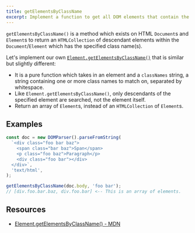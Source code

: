 ```yaml
---
title: getElementsByClassName
excerpt: Implement a function to get all DOM elements that contain the specified classes
---
```


`getElementsByClassName()` is a method which exists on HTML `Document`s and `Element`s to return an `HTMLCollection` of descendant elements within the `Document`/`Element` which has the specified class name(s).

Let's implement our own [`Element.getElementsByClassName()`](https://developer.mozilla.org/en-US/docs/Web/API/Element/getElementsByClassName) that is similar but slightly different:

- It is a pure function which takes in an element and a `classNames` string, a string containing one or more class names to match on, separated by whitespace.
- Like `Element.getElementsByClassName()`, only descendants of the specified element are searched, not the element itself.
- Return an array of `Element`s, instead of an `HTMLCollection` of `Element`s.

## Examples

```js
const doc = new DOMParser().parseFromString(
  `<div class="foo bar baz">
    <span class="bar baz">Span</span>
    <p class="foo baz">Paragraph</p>
    <div class="foo bar"></div>
  </div>`,
  'text/html',
);

getElementsByClassName(doc.body, 'foo bar');
// [div.foo.bar.baz, div.foo.bar] <-- This is an array of elements.
```

## Resources

- [Element.getElementsByClassName() - MDN](https://developer.mozilla.org/en-US/docs/Web/API/Element/getElementsByClassName)
